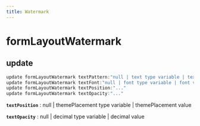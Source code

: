 ```yaml
---
title: Watermark
---
```


# formLayoutWatermark

## update

```js filename="Terminal" copy
update formLayoutWatermark textPattern:"null | text type variable | text value"
update formLayoutWatermark textFont:"null | font type variable | font value"
update formLayoutWatermark textPosition:"..."
update formLayoutWatermark textOpacity:"..."
```

**`textPosition`**
 : null | themePlacement type variable | themePlacement value

**`textOpacity`**
 : null | decimal type variable | decimal value


